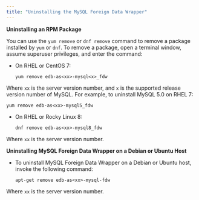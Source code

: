 ```yaml
---
title: "Uninstalling the MySQL Foreign Data Wrapper"
---
```


<div id="uninstalling_the_mysql_data_adapter" class="registered_link"></div>

**Uninstalling an RPM Package**

You can use the `yum remove` or `dnf remove` command to remove a package installed by `yum` or `dnf`. To remove a package, open a terminal window, assume superuser privileges, and enter the command:

-   On RHEL or CentOS 7:

    `yum remove edb-as<xx>-mysql<x>_fdw`

Where `xx` is the server version number, and `x` is the supported release version number of MySQL. For example, to uninstall MySQL 5.0 on RHEL 7:

   `yum remove edb-as<xx>-mysql5_fdw`

-   On RHEL or Rocky Linux 8:

    `dnf remove edb-as<xx>-mysql8_fdw`

Where `xx` is the server version number.

**Uninstalling MySQL Foreign Data Wrapper on a Debian or Ubuntu Host**

-   To uninstall MySQL Foreign Data Wrapper on a Debian or Ubuntu host, invoke the following command:

    `apt-get remove edb-as<xx>-mysql-fdw`

Where `xx` is the server version number.
